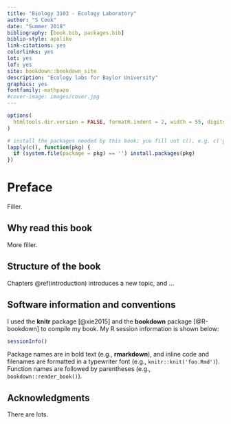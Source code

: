 ```yaml
--- 
title: "Biology 3103 - Ecology Laboratory"
author: "S Cook"
date: "Summer 2018"
bibliography: [book.bib, packages.bib]
biblio-style: apalike
link-citations: yes
colorlinks: yes
lot: yes
lof: yes
site: bookdown::bookdown_site
description: "Ecology labs for Baylor University"
graphics: yes
fontfamily: mathpazo
#cover-image: images/cover.jpg
---
```


```r
options(
  htmltools.dir.version = FALSE, formatR.indent = 2, width = 55, digits = 4
)

# install the packages needed by this book; you fill out c(), e.g. c('ggplot2', 'dplyr')
lapply(c(), function(pkg) {
  if (system.file(package = pkg) == '') install.packages(pkg)
})
```

# Preface {-}

Filler.

## Why read this book {-}

More filler.

## Structure of the book {-}

Chapters \@ref(introduction) introduces a new topic, and ...

## Software information and conventions {-}

I used the **knitr**\index{knitr} package [@xie2015] and the **bookdown**\index{bookdown} package [@R-bookdown] to compile my book. My R session information is shown below:

```r
sessionInfo()
```

Package names are in bold text (e.g., **rmarkdown**), and inline code and filenames are formatted in a typewriter font (e.g., `knitr::knit('foo.Rmd')`). Function names are followed by parentheses (e.g., `bookdown::render_book()`).

## Acknowledgments {-}

There are lots.

